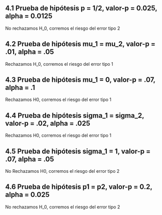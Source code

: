 

## 4.1 Prueba de hipótesis p = 1/2, valor-p = 0.025, alpha = 0.0125
No rechazamos H_0, corremos el riesgo del error tipo 2

## 4.2 Prueba de hipótesis mu_1 = mu_2, valor-p = .01, alpha = .05
Rechazamos H_0, corremos el riesgo del error tipo 1

## 4.3 Prueba de hipótesis mu_1 = 0, valor-p = .07, alpha = .1
Rechazamos H0,  corremos el riesgo del error tipo 1

## 4.4 Prueba de hipótesis sigma_1 = sigma_2, valor-p = .02, alpha = .025
Rechazamos H0,  corremos el riesgo del error tipo 1

## 4.5 Prueba de hipótesis sigma_1 = 1, valor-p = .07, alpha = .05
No Rechazamos H0,  corremos el riesgo del error tipo 2

## 4.6 Prueba de hipótesis p1 = p2, valor-p = 0.2, alpha = 0.025
No rechazamos H_0, corremos el riesgo del error tipo 2
